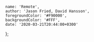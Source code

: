    name: 'Remote',
    author: 'Jason Fried, David Hansson',
    foregroundColor: '#F90000',
    backgroundColor: '#FFF',
    date: '2020-03-21T20:44:00+0300'
};
